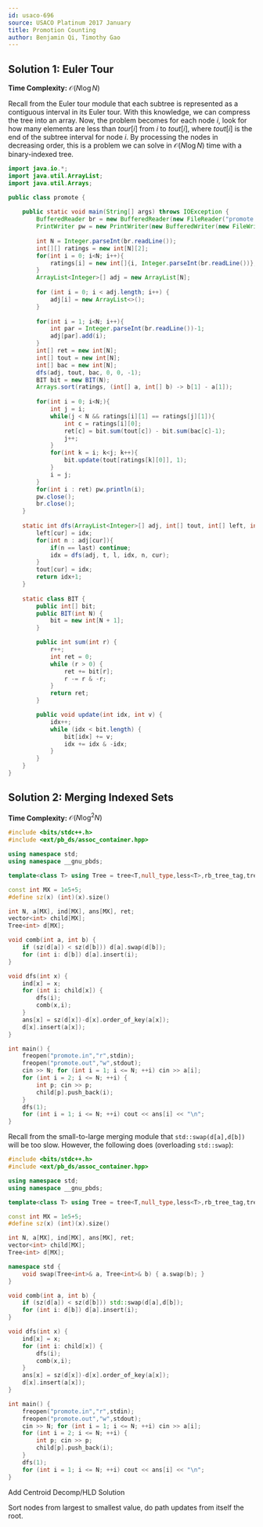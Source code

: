 ```yaml
---
id: usaco-696
source: USACO Platinum 2017 January
title: Promotion Counting
author: Benjamin Qi, Timothy Gao
---
```


## Solution 1: Euler Tour
**Time Complexity:** $\mathcal{O}(N\log N)$

Recall from the Euler tour module that each subtree is represented as a contiguous interval in its Euler tour. With this knowledge, we can compress the tree into an array. Now, the problem becomes for each node $i$, look for how many elements are less than $tour[i]$ from $i$ to $tout[i]$, where $tout[i]$ is the end of the subtree interval for node $i$. By processing the nodes in decreasing order, this is a problem we can solve in $\mathcal{O}(N\log N)$ time with a binary-indexed tree.

```java
import java.io.*;
import java.util.ArrayList;
import java.util.Arrays;

public class promote {
    
    public static void main(String[] args) throws IOException {
        BufferedReader br = new BufferedReader(new FileReader("promote.in"));
        PrintWriter pw = new PrintWriter(new BufferedWriter(new FileWriter("promote.out")));
     
        int N = Integer.parseInt(br.readLine());
        int[][] ratings = new int[N][2];
        for(int i = 0; i<N; i++){
            ratings[i] = new int[]{i, Integer.parseInt(br.readLine())};
        }
        ArrayList<Integer>[] adj = new ArrayList[N];
        
        for (int i = 0; i < adj.length; i++) {
            adj[i] = new ArrayList<>();
        }
        
        for(int i = 1; i<N; i++){
            int par = Integer.parseInt(br.readLine())-1;
            adj[par].add(i);
        }
        int[] ret = new int[N];
        int[] tout = new int[N];
        int[] bac = new int[N];
        dfs(adj, tout, bac, 0, 0, -1);
        BIT bit = new BIT(N);
        Arrays.sort(ratings, (int[] a, int[] b) -> b[1] - a[1]);
        
        for(int i = 0; i<N;){
            int j = i;
            while(j < N && ratings[i][1] == ratings[j][1]){
                int c = ratings[i][0];
                ret[c] = bit.sum(tout[c]) - bit.sum(bac[c]-1);
                j++;
            }
            for(int k = i; k<j; k++){
                bit.update(tout[ratings[k][0]], 1);
            }
            i = j;
        }
        for(int i : ret) pw.println(i);
        pw.close();
        br.close();
    }
    
    static int dfs(ArrayList<Integer>[] adj, int[] tout, int[] left, int idx, int cur, int last){
        left[cur] = idx;
        for(int n : adj[cur]){
            if(n == last) continue;
            idx = dfs(adj, t, l, idx, n, cur);
        }
        tout[cur] = idx;
        return idx+1;
    }
    
    static class BIT {
        public int[] bit;
        public BIT(int N) {
            bit = new int[N + 1];
        }

        public int sum(int r) {
            r++;
            int ret = 0;
            while (r > 0) {
                ret += bit[r];
                r -= r & -r;
            }
            return ret;
        }

        public void update(int idx, int v) {
            idx++;
            while (idx < bit.length) {
                bit[idx] += v;
                idx += idx & -idx;
            }
        }
    }
}
```

## Solution 2: Merging Indexed Sets

**Time Complexity:** $\mathcal{O}(N\log ^2N)$

```cpp
#include <bits/stdc++.h>
#include <ext/pb_ds/assoc_container.hpp>

using namespace std;
using namespace __gnu_pbds;

template<class T> using Tree = tree<T,null_type,less<T>,rb_tree_tag,tree_order_statistics_node_update>;

const int MX = 1e5+5;
#define sz(x) (int)(x).size()

int N, a[MX], ind[MX], ans[MX], ret;
vector<int> child[MX];
Tree<int> d[MX];

void comb(int a, int b) {
	if (sz(d[a]) < sz(d[b])) d[a].swap(d[b]);
	for (int i: d[b]) d[a].insert(i);
}

void dfs(int x) {
	ind[x] = x;
	for (int i: child[x]) {
		dfs(i);
		comb(x,i);
	}
	ans[x] = sz(d[x])-d[x].order_of_key(a[x]);
	d[x].insert(a[x]);
}

int main() {
	freopen("promote.in","r",stdin);
	freopen("promote.out","w",stdout);
	cin >> N; for (int i = 1; i <= N; ++i) cin >> a[i];
	for (int i = 2; i <= N; ++i) {
		int p; cin >> p;
		child[p].push_back(i);
	}
	dfs(1);
	for (int i = 1; i <= N; ++i) cout << ans[i] << "\n";
}
```

Recall from the small-to-large merging module that `std::swap(d[a],d[b])` will be too slow. However,
the following does (overloading `std::swap`):

```cpp
#include <bits/stdc++.h>
#include <ext/pb_ds/assoc_container.hpp>

using namespace std;
using namespace __gnu_pbds;

template<class T> using Tree = tree<T,null_type,less<T>,rb_tree_tag,tree_order_statistics_node_update>;

const int MX = 1e5+5;
#define sz(x) (int)(x).size()

int N, a[MX], ind[MX], ans[MX], ret;
vector<int> child[MX];
Tree<int> d[MX];

namespace std {
	void swap(Tree<int>& a, Tree<int>& b) { a.swap(b); }
}

void comb(int a, int b) {
	if (sz(d[a]) < sz(d[b])) std::swap(d[a],d[b]);
	for (int i: d[b]) d[a].insert(i);
}

void dfs(int x) {
	ind[x] = x;
	for (int i: child[x]) {
		dfs(i);
		comb(x,i);
	}
	ans[x] = sz(d[x])-d[x].order_of_key(a[x]);
	d[x].insert(a[x]);
}

int main() {
	freopen("promote.in","r",stdin);
	freopen("promote.out","w",stdout);
	cin >> N; for (int i = 1; i <= N; ++i) cin >> a[i];
	for (int i = 2; i <= N; ++i) {
		int p; cin >> p;
		child[p].push_back(i);
	}
	dfs(1);
	for (int i = 1; i <= N; ++i) cout << ans[i] << "\n";
}
```
<IncompleteSection>

Add Centroid Decomp/HLD Solution

Sort nodes from largest to smallest value, do path updates from itself the root.

</IncompleteSection>
